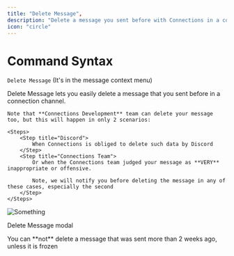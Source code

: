 ```yaml
---
title: "Delete Message",
description: "Delete a message you sent before with Connections in a connection channel"
icon: "circle"
---
```


# Command Syntax

`Delete Message` (It's in the message context menu)

<Card title="Explaining" horizontal={true}>
    Delete Message lets you easily delete a message that you sent before in a
    connection channel.

    Note that **Connections Development** team can delete your message too, but this will happen in only 2 scenarios:

    <Steps>
        <Step title="Discord">
            When Connections is obliged to delete such data by Discord
        </Step>
        <Step title="Connections Team">
            Or when the Connections team judged your message as **VERY** inappropriate or offensive.

            Note, we will notify you before deleting the message in any of these cases, especially the second
        </Step>
    </Steps>

</Card>

![Something](/public/delete-message.png)

Delete Message modal

<Warning>
  You can **not** delete a message that was sent more than 2 weeks ago, unless
  it is frozen
</Warning>
